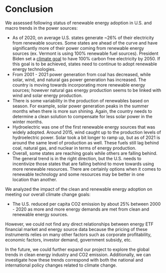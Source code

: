 # Conclusion

We assessed following status of renewable energy adoption in U.S. and macro trends in the power sources:

* As of 2020, on average U.S. states generate ~26% of their electricity from renewable sources. Some states are ahead of the curve and have significantly more of their power coming from renewable energy sources (ex. Vermont is using 100% renewable fuel sources). President Biden set a [climate goal](https://www.whitehouse.gov/briefing-room/statements-releases/2021/04/22/fact-sheet-president-biden-sets-2030-greenhouse-gas-pollution-reduction-target-aimed-at-creating-good-paying-union-jobs-and-securing-u-s-leadership-on-clean-energy-technologies/) to have 100% carbon free electricity by 2050. If this goal is to be achieved, states need to continue to adopt renewable energy technologies. 
* From 2001 - 2021 power generation from coal has decreased, while solar, wind, and natural gas power generation has increased. The country is moving towards incorporating more renewable energy sources; however natural gas energy production seems to be linked with wind and solar energy production. 
* There is some variability in the production of renewables based on season. For example, solar power generation peaks in the summer months when there is more sun shining. Again, the country needs to determine a clean solution to compensate for less solar power in the winter months. 
* Hydroelectric was one of the first renewable energy sources that was widely adopted. Around 2015, wind caught up to the production levels of hydroelectric power. Solar took a bit longer to ramp up, but as of 2021 is around the same level of production as well. These fuels still lag behind coal, natural gas, and nuclear in terms of energy production. 
* Overall, some states are reaching goals while others are falling behind. The general trend is in the right direction, but the U.S. needs to incentivize those states that are falling behind to move towards using more renewable resources. There are certainly options when it comes to renewable technology and some resources may be better in one location than another. 

We analyzed the impact of the clean and renewable energy adoption on meeting our overall climate change goals:

* The U.S. reduced per capita CO2 emission by about 25% between 2000 - 2020 as more and more energy demands are met from clean and renewable energy sources.

However, we could not find any direct relationships between energy ETF financial market and energy source data because the pricing of these instruments relies on many other factors such as corporate profitability, economic factors, investor demand, government subsidy, etc.  

In the future, we could further expand our project to explore the global trends in clean energy industry and CO2 emission. Additionally, we can investigate how these trends correspond with both the national and international policy changes related to climate change.  
